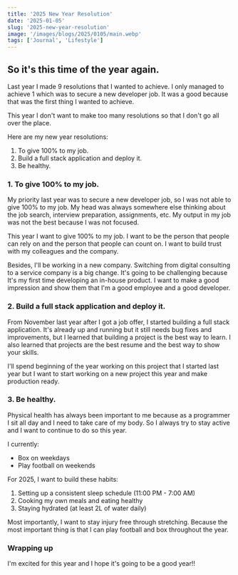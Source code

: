 ```yaml
---
title: '2025 New Year Resolution'
date: '2025-01-05'
slug: '2025-new-year-resolution'
image: '/images/blogs/2025/0105/main.webp'
tags: ['Journal', 'Lifestyle']
---
```


## So it's this time of the year again.

Last year I made 9 resolutions that I wanted to achieve. I only managed to
achieve 1 which was to secure a new developer job. It was a good because that
was the first thing I wanted to achieve.

This year I don't want to make too many resolutions so that I don't go all over
the place.

Here are my new year resolutions:

1. To give 100% to my job.
2. Build a full stack application and deploy it.
3. Be healthy.

### 1. To give 100% to my job.

My priority last year was to secure a new developer job, so I was not able to
give 100% to my job. My head was always somewhere else thinking about the job
search, interview preparation, assignments, etc. My output in my job was not the
best because I was not focused.

This year I want to give 100% to my job. I want to be the person that people can
rely on and the person that people can count on. I want to build trust with my
colleagues and the company.

Besides, I'll be working in a new company. Switching from digital consulting to
a service company is a big change. It's going to be challenging because It's my
first time developing an in-house product. I want to make a good impression and
show them that I'm a good employee and a good developer.

### 2. Build a full stack application and deploy it.

From November last year after I got a job offer, I started building a full stack
application. It's already up and running but it still needs bug fixes and
improvements, but I learned that building a project is the best way to learn. I
also learned that projects are the best resume and the best way to show your
skills.

I'll spend beginning of the year working on this project that I started last
year but I want to start working on a new project this year and make production
ready.

### 3. Be healthy.

Physical health has always been important to me because as a programmer I sit
all day and I need to take care of my body. So I always try to stay active and I
want to continue to do so this year.

I currently:

- Box on weekdays
- Play football on weekends

For 2025, I want to build these habits:

1. Setting up a consistent sleep schedule (11:00 PM - 7:00 AM)
2. Cooking my own meals and eating healthy
3. Staying hydrated (at least 2L of water daily)

Most importantly, I want to stay injury free through stretching. Because the
most important thing is that I can play football and box throughout the year.

### Wrapping up

I'm excited for this year and I hope it's going to be a good year!!

